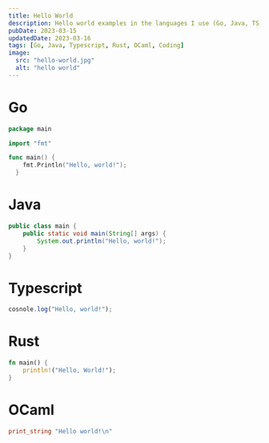 ```yaml
---
title: Hello World
description: Hello world examples in the languages I use (Go, Java, TS) and that I am learning for fun (Rust, Ocaml).
pubDate: 2023-03-15
updatedDate: 2023-03-16
tags: [Go, Java, Typescript, Rust, OCaml, Coding]
image: 
  src: "hello-world.jpg"
  alt: "hello world"
---
```


# Go
```go
package main

import "fmt"

func main() {
    fmt.Println("Hello, world!");
  }
```

# Java
```java
public class main {
  	public static void main(String[] args) {
      	System.out.println("Hello, world!");
    }
}
```

# Typescript
```ts
cosnole.log("Hello, world!");
```


# Rust
```rs
fn main() {
	println!("Hello, World!");
}
```

# OCaml
```ml
print_string "Hello world!\n"
```
